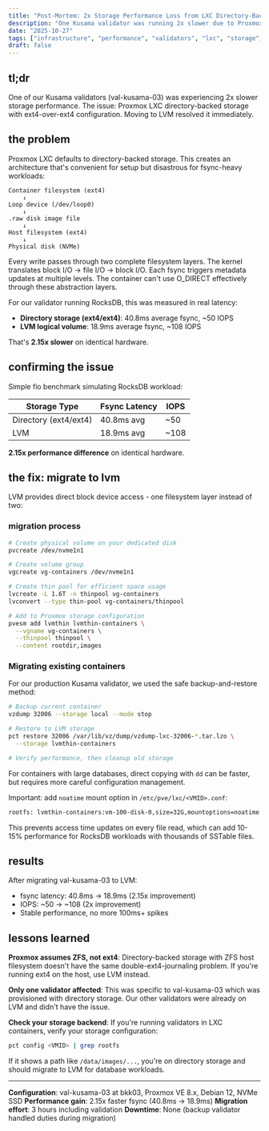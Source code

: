 ```yaml
---
title: "Post-Mortem: 2x Storage Performance Loss from LXC Directory-Backed Storage"
description: "One Kusama validator was running 2x slower due to Proxmox LXC directory storage using ext4 over ext4. Moving to LVM fixed it."
date: "2025-10-27"
tags: ["infrastructure", "performance", "validators", "lxc", "storage", "polkadot"]
draft: false
---
```


## tl;dr

One of our Kusama validators (val-kusama-03) was experiencing 2x slower storage performance. The
issue: Proxmox LXC directory-backed storage with ext4-over-ext4 configuration. Moving to LVM
resolved it immediately.

## the problem

Proxmox LXC defaults to directory-backed storage. This creates an architecture that's convenient for
setup but disastrous for fsync-heavy workloads:

```
Container filesystem (ext4)
    ↓
Loop device (/dev/loop0)
    ↓
.raw disk image file
    ↓
Host filesystem (ext4)
    ↓
Physical disk (NVMe)
```

Every write passes through two complete filesystem layers. The kernel translates block I/O → file
I/O → block I/O. Each fsync triggers metadata updates at multiple levels. The container can't use
O_DIRECT effectively through these abstraction layers.

For our validator running RocksDB, this was measured in real latency:
- **Directory storage (ext4/ext4)**: 40.8ms average fsync, ~50 IOPS
- **LVM logical volume**: 18.9ms average fsync, ~108 IOPS

That's **2.15x slower** on identical hardware.

## confirming the issue

Simple fio benchmark simulating RocksDB workload:

| Storage Type | Fsync Latency | IOPS |
|--------------|---------------|------|
| Directory (ext4/ext4) | 40.8ms avg | ~50 |
| LVM | 18.9ms avg | ~108 |

**2.15x performance difference** on identical hardware.

## the fix: migrate to lvm

LVM provides direct block device access - one filesystem layer instead of two:

### migration process

```bash
# Create physical volume on your dedicated disk
pvcreate /dev/nvme1n1

# Create volume group
vgcreate vg-containers /dev/nvme1n1

# Create thin pool for efficient space usage
lvcreate -L 1.6T -n thinpool vg-containers
lvconvert --type thin-pool vg-containers/thinpool

# Add to Proxmox storage configuration
pvesm add lvmthin lvmthin-containers \
  --vgname vg-containers \
  --thinpool thinpool \
  --content rootdir,images
```

### Migrating existing containers

For our production Kusama validator, we used the safe backup-and-restore method:

```bash
# Backup current container
vzdump 32006 --storage local --mode stop

# Restore to LVM storage
pct restore 32006 /var/lib/vz/dump/vzdump-lxc-32006-*.tar.lzo \
  --storage lvmthin-containers

# Verify performance, then cleanup old storage
```

For containers with large databases, direct copying with `dd` can be faster, but requires more
careful configuration management.

Important: add `noatime` mount option in `/etc/pve/lxc/<VMID>.conf`:

```bash
rootfs: lvmthin-containers:vm-100-disk-0,size=32G,mountoptions=noatime
```

This prevents access time updates on every file read, which can add 10-15% performance for
RocksDB workloads with thousands of SSTable files.

## results

After migrating val-kusama-03 to LVM:
- fsync latency: 40.8ms → 18.9ms (2.15x improvement)
- IOPS: ~50 → ~108 (2x improvement)
- Stable performance, no more 100ms+ spikes

## lessons learned

**Proxmox assumes ZFS, not ext4**: Directory-backed storage with ZFS host filesystem doesn't have
the same double-ext4-journaling problem. If you're running ext4 on the host, use LVM instead.

**Only one validator affected**: This was specific to val-kusama-03 which was provisioned with
directory storage. Our other validators were already on LVM and didn't have the issue.

**Check your storage backend**: If you're running validators in LXC containers, verify your storage
configuration:

```bash
pct config <VMID> | grep rootfs
```

If it shows a path like `/data/images/...`, you're on directory storage and should migrate to LVM
for database workloads.

---

**Configuration**: val-kusama-03 at bkk03, Proxmox VE 8.x, Debian 12, NVMe SSD
**Performance gain**: 2.15x faster fsync (40.8ms → 18.9ms)
**Migration effort**: 3 hours including validation
**Downtime**: None (backup validator handled duties during migration)
